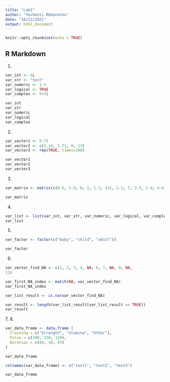 ```yaml
---
title: "Lab1"
author: "Yevhenii ROmanenko"
date: "10/12/2021"
output: html_document
---
```


```r
knitr::opts_chunk$set(echo = TRUE)
```

## R Markdown

1.

```r
var_int <- 4L
var_str <- "test"
var_numeric <- 3.5
var_logical <- TRUE
var_complex <- 5+3i

var_int
var_str
var_numeric
var_logical
var_complex
```

2.
```r
var_vector1 <- 5:75
var_vector2 <- c(3.14, 2.71, 0, 13)
var_vector3 <- rep(TRUE, times=100)

var_vector1
var_vector2
var_vector3
```

3.
```r
var_matrix <- matrix(c(0.5, 3.9, 0, 2, 1.3, 131, 2.2, 7, 3.5, 2.8, 4.6, 5.1), nrow = 4, ncol = 3)

var_matrix
```

4.
```r

var_list <- list(var_int, var_str, var_numeric, var_logical, var_complex)
var_list
```

5.
```r

var_factor <- factor(c("baby", "child", "adult"))

var_factor
```

6.
```r
var_vector_find_NA <- c(1, 2, 3, 4, NA, 6, 7, NA, 9, NA,
11)

var_first_NA_index <- match(NA, var_vector_find_NA)
var_first_NA_index

var_list_result <- is.na(var_vector_find_NA)

var_result <- length(var_list_result[var_list_result == TRUE])
var_result
```

7, 8.

```r
var_data_frame <- data.frame (
  Training = c("Strength", "Stamina", "Other"),
  Pulse = c(100, 150, 120),
  Duration = c(60, 30, 45)
)

var_data_frame

colnames(var_data_frame) <- c("test1", "test2", "test3")

var_data_frame
```


